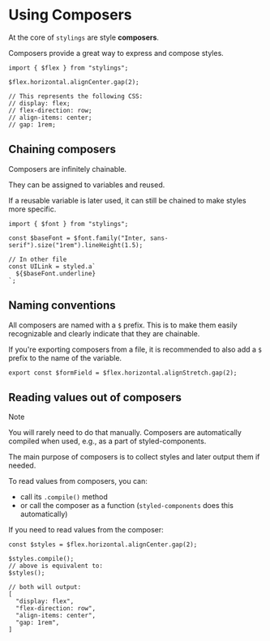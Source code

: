 
# Using Composers

At the core of `stylings` are style **composers**. 

Composers provide a great way to express and compose styles.

```tsx
import { $flex } from "stylings";

$flex.horizontal.alignCenter.gap(2);

// This represents the following CSS:
// display: flex;
// flex-direction: row;
// align-items: center;
// gap: 1rem;
```

## Chaining composers

Composers are infinitely chainable.

They can be assigned to variables and reused.

If a reusable variable is later used, it can still be chained to make styles more specific.

```tsx
import { $font } from "stylings";

const $baseFont = $font.family("Inter, sans-serif").size("1rem").lineHeight(1.5);

// In other file
const UILink = styled.a`
  ${$baseFont.underline}
`;
```


## Naming conventions

All composers are named with a `$` prefix. This is to make them easily recognizable and clearly indicate that they are chainable.

If you're exporting composers from a file, it is recommended to also add a `$` prefix to the name of the variable.

```tsx
export const $formField = $flex.horizontal.alignStretch.gap(2);
```


## Reading values out of composers

> [!note]
>
> You will rarely need to do that manually. Composers are automatically compiled when used, e.g., as a part of styled-components.

The main purpose of composers is to collect styles and later output them if needed.

To read values from composers, you can:
-  call its `.compile()` method
-  or call the composer as a function (`styled-components` does this automatically)

If you need to read values from the composer:

```tsx
const $styles = $flex.horizontal.alignCenter.gap(2);

$styles.compile();
// above is equivalent to:
$styles();

// both will output:
[
  "display: flex",
  "flex-direction: row",
  "align-items: center",
  "gap: 1rem",
]
```


